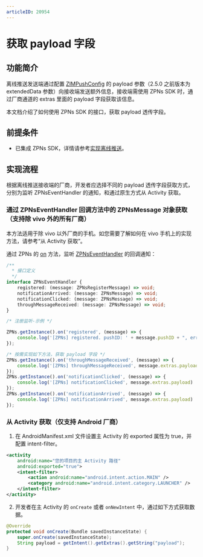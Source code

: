 ```yaml
---
articleID: 20954
---
```

# 获取 payload 字段


<Content1 />

## 功能简介

离线推送发送端通过配置 [ZIMPushConfig](@-ZIMPushConfig) 的 payload 参数（2.5.0 之前版本为 extendedData 参数）向接收端发送额外信息，接收端需使用 ZPNs SDK 时，通过厂商通道的 extras 里面的 payload 字段获取该信息。

本文档介绍了如何使用 ZPNs SDK 的接口，获取 payload 透传字段。


<Content />


## 前提条件

- 已集成 ZPNs SDK，详情请参考[实现离线推送](./Implement%20offline%20push%20notification.mdx)。

## 实现流程

根据离线推送接收端的厂商，开发者应选择不同的 payload 透传字段获取方式，分别为监听 ZPNsEventHandler 的通知，和通过原生方式从 Activity 获取。

###  通过 ZPNsEventHandler 回调方法中的 ZPNsMessage 对象获取（支持除 vivo 外的所有厂商）

<Note title="说明">
本方法适用于除 vivo 以外厂商的手机。如您需要了解如何在 vivo 手机上的实现方法，请参考“从 Activity 获取”。
</Note>

通过 ZPNs 的 [on](@on) 方法，监听 [ZPNsEventHandler](@-ZPNsEventHandler) 的回调通知：

```typescript
/**
  * 接口定义
  */
interface ZPNsEventHandler {
    registered: (message: ZPNsRegisterMessage) => void;
    notificationArrived: (message: ZPNsMessage) => void;
    notificationClicked: (message: ZPNsMessage) => void;
    throughMessageReceived: (message: ZPNsMessage) => void;
}

/* 注册监听-示例 */

ZPNs.getInstance().on('registered', (message) => {
    console.log('[ZPNs] registered. pushID: ' + message.pushID + ", error: " + message.errorCode)
});

/* 按需实现如下方法，获取 payload 字段 */
ZPNs.getInstance().on('throughMessageReceived', (message) => {
    console.log('[ZPNs] throughMessageReceived', message.extras.payload)
});
ZPNs.getInstance().on('notificationClicked', (message) => {
    console.log('[ZPNs] notificationClicked', message.extras.payload)
});
ZPNs.getInstance().on('notificationArrived', (message) => {
    console.log('[ZPNs] notificationArrived', message.extras.payload)
});
```

### 从 Activity 获取（仅支持 Android 厂商）

1. 在 AndroidManifest.xml 文件设置主 Activity 的 exported 属性为 true，并配置 intent-filter。
  
```xml
<activity
    android:name="您的项目的主 Activity 路径"
    android:exported="true">
    <intent-filter>
        <action android:name="android.intent.action.MAIN" />
        <category android:name="android.intent.category.LAUNCHER" />
    </intent-filter>
</activity>
```

2. 开发者在主 Activity 的 `onCreate` 或者 `onNewIntent` 中，通过如下方式获取数据。

```JAVA
@Override
protected void onCreate(Bundle savedInstanceState) {
    super.onCreate(savedInstanceState);
    String payload = getIntent().getExtras().getString("payload");
}
```

